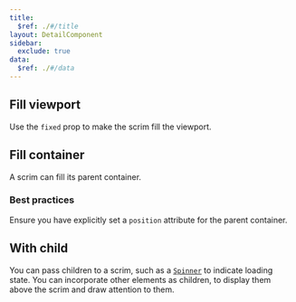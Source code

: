 ```yaml
---
title:
  $ref: ./#/title
layout: DetailComponent
sidebar:
  exclude: true
data:
  $ref: ./#/data
---
```


<LivePreview componentName="scrim" exampleName="FillViewport">

## Fill viewport

Use the `fixed` prop to make the scrim fill the viewport.

</LivePreview>

<LivePreview componentName="scrim" exampleName="FillContainer">

## Fill container

A scrim can fill its parent container.

### Best practices

Ensure you have explicitly set a `position` attribute for the parent container.

</LivePreview>

<LivePreview componentName="scrim" exampleName="WithChild">

## With child

You can pass children to a scrim, such as a [`Spinner`](../spinner) to indicate loading state. You can incorporate other elements as children, to display them above the scrim and draw attention to them.

</LivePreview>
